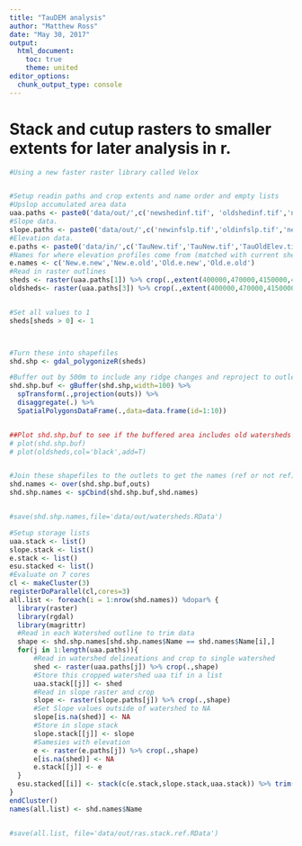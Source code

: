 ```yaml
---
title: "TauDEM analysis"
author: "Matthew Ross"
date: "May 30, 2017"
output:
  html_document:
    toc: true
    theme: united
editor_options: 
  chunk_output_type: console
---
```



#  Stack and cutup rasters to smaller extents for later analysis in r. 

```r
#Using a new faster raster library called Velox


#Setup readin paths and crop extents and name order and empty lists
#Upslop accumulated area data
uaa.paths <- paste0('data/out/',c('newshedinf.tif', 'oldshedinf.tif','newshed8.tif','oldshed8.tif'))
#Slope data. 
slope.paths <- paste0('data/out/',c('newinfslp.tif','oldinfslp.tif','newsd8.tif','oldsd8.tif'))
#Elevation data. 
e.paths <- paste0('data/in/',c('TauNew.tif','TauNew.tif','TauOldElev.tif','TauOldElev.tif')
#Names for where elevation profiles come from (matched with current shed boundaries or not? New.e.new means New elevatio profiles with new shed boundaries. New.e.old means new elevation with old shed boundaries)
e.names <- c('New.e.new','New.e.old','Old.e.new','Old.e.old')
#Read in raster outlines
sheds <- raster(uaa.paths[1]) %>% crop(.,extent(400000,470000,4150000,4230000))
oldsheds<- raster(uaa.paths[3]) %>% crop(.,extent(400000,470000,4150000,4230000))


#Set all values to 1
sheds[sheds > 0] <- 1



#Turn these into shapefiles
shd.shp <- gdal_polygonizeR(sheds)

#Buffer out by 500m to include any ridge changes and reproject to outlet projeciton
shd.shp.buf <- gBuffer(shd.shp,width=100) %>%
  spTransform(.,projection(outs)) %>%
  disaggregate(.) %>%
  SpatialPolygonsDataFrame(.,data=data.frame(id=1:10))


##Plot shd.shp.buf to see if the buffered area includes old watersheds
# plot(shd.shp.buf)
# plot(oldsheds,col='black',add=T)


#Join these shapefiles to the outlets to get the names (ref or not ref)
shd.names <- over(shd.shp.buf,outs)
shd.shp.names <- spCbind(shd.shp.buf,shd.names)


#save(shd.shp.names,file='data/out/watersheds.RData')

#Setup storage lists
uaa.stack <- list()
slope.stack <- list()
e.stack <- list()
esu.stacked <- list()
#Evaluate on 7 cores 
cl <- makeCluster(3)
registerDoParallel(cl,cores=3)
all.list <- foreach(i = 1:nrow(shd.names)) %dopar% {
  library(raster)
  library(rgdal)
  library(magrittr)
  #Read in each Watershed outline to trim data
  shape <- shd.shp.names[shd.shp.names$Name == shd.names$Name[i],]
  for(j in 1:length(uaa.paths)){
      #Read in watershed delineations and crop to single watershed
      shed <- raster(uaa.paths[j]) %>% crop(.,shape)
      #Store this cropped watershed uaa tif in a list
      uaa.stack[[j]] <- shed
      #Read in slope raster and crop
      slope <- raster(slope.paths[j]) %>% crop(.,shape)
      #Set Slope values outside of watershed to NA
      slope[is.na(shed)] <- NA
      #Store in slope stack
      slope.stack[[j]] <- slope
      #Samesies with elevation
      e <- raster(e.paths[j]) %>% crop(.,shape)
      e[is.na(shed)] <- NA
      e.stack[[j]] <- e
  }
  esu.stacked[[i]] <- stack(c(e.stack,slope.stack,uaa.stack)) %>% trim(.)
}
endCluster()
names(all.list) <- shd.names$Name


#save(all.list, file='data/out/ras.stack.ref.RData')
```

